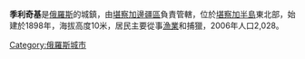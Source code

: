 {{unreferenced|time=2018-10-19T05:24:46+00:00}}
'''季利奇基'''是[[俄羅斯|俄羅斯]]的城鎮，由[[堪察加邊疆區|堪察加邊疆區]]負責管轄，位於[[堪察加半島|堪察加半島]]東北部，始建於1898年，海拔高度10米，居民主要從事[[漁業|漁業]]和捕獵，2006年人口2,028。

[[Category:俄羅斯城市|Category:俄羅斯城市]]

{{Russia-geo-stub}}